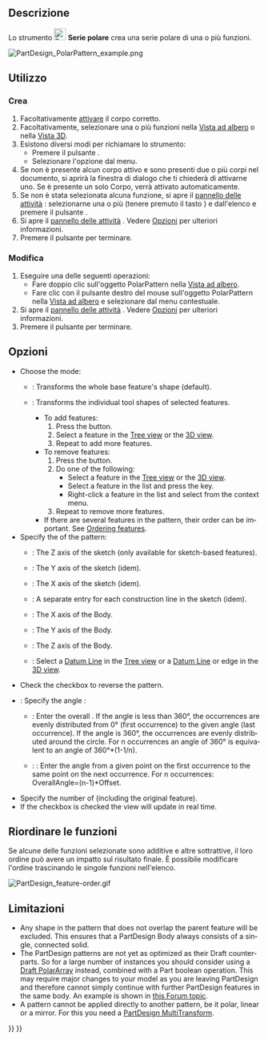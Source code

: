 <languages/>

{{Docnav/it
|[[PartDesign_LinearPattern/it|Serie rettangolare]]
|[[PartDesign_MultiTransform/it|Multi trasformazione]]
|[[PartDesign_Workbench/it|PartDesign]]
|IconL=PartDesign_LinearPattern.svg
|IconR=PartDesign_MultiTransform.svg
|IconC=Workbench_PartDesign.svg
}}

{{GuiCommand/it
|Name=PartDesign PolarPattern
|Name/it=Serie polare
|MenuLocation=Part Design → Applica un modello → Serie polare
|Workbenches=[[PartDesign_Workbench/it|PartDesign]]
|SeeAlso=[[PartDesign_MultiTransform/it|Multi trasformazione]]
}}

<span id="Description"></span>
==Descrizione==

Lo strumento [[Image:PartDesign_PolarPattern.svg|24px]] '''Serie polare''' crea una serie polare di una o più funzioni.

[[File:PartDesign PolarPattern example.png|none]]
{{Caption|Una tasca a forma di slot (B) realizzata sopra un estruso di base (A, detto anche supporto) viene utilizzata per una serie polare. Il risultato (C) è mostrato a destra.}}

<span id="Usage"></span>
==Utilizzo==

<span id="Create"></span>
=== Crea ===

# Facoltativamente [[PartDesign_Body/it#Stato_attivo|attivare]] il corpo corretto.
# Facoltativamente, selezionare una o più funzioni nella [[Tree_view/it|Vista ad albero]] o nella [[3D_view/it|Vista 3D]].
# Esistono diversi modi per richiamare lo strumento:
#* Premere il pulsante {{Button|[[Image:PartDesign_PolarPattern.svg|16px]] [[PartDesign_PolarPattern/it|Serie polare]]}}.
#* Selezionare l'opzione {{MenuCommand|Part Design → Applica un modello → [[Image:PartDesign_PolarPattern.svg|16px]] Serie polare}} dal menu.
# Se non è presente alcun corpo attivo e sono presenti due o più corpi nel documento, si aprirà la finestra di dialogo {{MenuCommand|È richiesto un corpo attivo}} che ti chiederà di attivarne uno. Se è presente un solo Corpo, verrà attivato automaticamente.
# Se non è stata selezionata alcuna funzione, si apre il [[Task_panel/it|pannello delle attività]]  {{MenuCommand|Seleziona funzione}}: selezionarne una o più (tenere premuto il tasto {{KEY|Ctrl}}) e dall'elenco e premere il pulsante {{Button|OK}}.
# Si apre il [[Task_panel/it|pannello delle attività]] {{MenuCommand|Parametri SeriePolare}} . Vedere [[#Opzioni|Opzioni]] per ulteriori informazioni.
# Premere il pulsante {{Button|OK}} per terminare.

<span id="Edit"></span>
=== Modifica ===

# Eseguire una delle seguenti operazioni:
#* Fare doppio clic sull'oggetto PolarPattern nella [[Tree_view/it|Vista ad albero]].
#* Fare clic con il pulsante destro del mouse sull'oggetto PolarPattern nella [[Tree_view/it|Vista ad albero]] e selezionare {{MenuCommand|Modifica Serie polare}} dal menu contestuale.
# Si apre il [[Task_panel/it|pannello delle attività]] {{MenuCommand|Parametri SeriePolare}} . Vedere [[#Opzioni|Opzioni]] per ulteriori informazioni.
# Premere il pulsante {{Button|OK}} per terminare.

<span id="Options"></span>
==Opzioni==

<div lang="en" dir="ltr" class="mw-content-ltr">
* Choose the mode:
** {{MenuCommand|Transform body}}: Transforms the whole base feature's shape (default). {{Version|1.0}}
** {{MenuCommand|Transform tool shapes}}: Transforms the individual tool shapes of selected features.
*** To add features:
***# Press the {{Button|Add feature}} button.
***# Select a feature in the [[Tree_view|Tree view]] or the [[3D_view|3D view]].
***# Repeat to add more features.
*** To remove features:
***# Press the {{Button|Remove feature}} button.
***# Do one of the following:
***#* Select a feature in the [[Tree_view|Tree view]] or the [[3D_view|3D view]].
***#* Select a feature in the list and press the {{KEY|Del}} key.
***#* Right-click a feature in the list and select {{MenuCommand|Remove}} from the context menu.
***# Repeat to remove more features.
*** If there are several features in the pattern, their order can be important. See [[#Ordering_features|Ordering features]].
* Specify the {{MenuCommand|Axis}} of the pattern:
** {{MenuCommand|Normal sketch axis}}: The Z axis of the sketch (only available for sketch-based features).
** {{MenuCommand|Vertical sketch axis}}: The Y axis of the sketch (idem).
** {{MenuCommand|Horizontal sketch axis}}: The X axis of the sketch (idem).
** {{MenuCommand|Construction line #}}: A separate entry for each construction line in the sketch (idem).
** {{MenuCommand|Base X axis}}: The X axis of the Body.
** {{MenuCommand|Base Y axis}}: The Y axis of the Body.
** {{MenuCommand|Base Z axis}}: The Z axis of the Body.
** {{MenuCommand|Select reference...}}: Select a [[PartDesign_Line|Datum Line]] in the [[Tree_view|Tree view]] or a [[PartDesign_Line|Datum Line]] or edge in the [[3D_view|3D view]].
* Check the {{MenuCommand|Reverse direction}} checkbox to reverse the pattern.
* {{Version|1.0}}: Specify the angle {{MenuCommand|Mode}}:
** {{MenuCommand|Overall Angle}}: Enter the overall {{MenuCommand|Angle}}. If the angle is less than 360°, the occurrences are evenly distributed from 0° (first occurrence) to the given angle (last occurrence). If the angle is 360°, the occurrences are evenly distributed around the circle. For n occurrences an angle of 360° is equivalent to an angle of 360°*(1-1/n).
** {{Version|1.0}}: {{MenuCommand|Offset Angle}}: Enter the {{MenuCommand|Offset}} angle from a given point on the first occurrence to the same point on the next occurrence. For n occurrences: OverallAngle=(n-1)*Offset.
* Specify the number of {{MenuCommand|Occurrences}} (including the original feature).
* If the {{MenuCommand|Update view}} checkbox is checked the view will update in real time.
</div>

<span id="Ordering_features"></span>
== Riordinare le funzioni ==

Se alcune delle funzioni selezionate sono additive e altre sottrattive, il loro ordine può avere un impatto sul risultato finale. È possibile modificare l'ordine trascinando le singole funzioni nell'elenco.

[[File:PartDesign_feature-order.gif]]
{{Caption|Effetto dell'ordine delle funzioni}}

<span id="Limitations"></span>
==Limitazioni==

<div lang="en" dir="ltr" class="mw-content-ltr">
* Any shape in the pattern that does not overlap the parent feature will be excluded. This ensures that a PartDesign Body always consists of a single, connected solid.
* The PartDesign patterns are not yet as optimized as their Draft counterparts. So for a large number of instances you should consider using a [[Draft_PolarArray|Draft PolarArray]] instead, combined with a Part boolean operation. This may require major changes to your model as you are leaving PartDesign and therefore cannot simply continue with further PartDesign features in the same body. An example is shown in [https://forum.freecad.org/viewtopic.php?f=3&t=55192 this Forum topic].
* A pattern cannot be applied directly to another pattern, be it polar, linear or a mirror. For this you need a [[PartDesign_MultiTransform|PartDesign MultiTransform]].
</div>


{{Docnav/it
|[[PartDesign_LinearPattern/it|Serie rettangolare]]
|[[PartDesign_MultiTransform/it|Multi trasformazione]]
|[[PartDesign_Workbench/it|PartDesign]]
|IconL=PartDesign_LinearPattern.svg
|IconR=PartDesign_MultiTransform.svg
|IconC=Workbench_PartDesign.svg
}}

{{PartDesign Tools navi{{#translation:}}}}
{{Userdocnavi{{#translation:}}}}